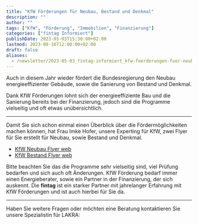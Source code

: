 ```yaml
---
title: "KfW Förderungen für Neubau, Bestand und Denkmal"
description: ""
author: ""
tags: ["KfW", "Förderung", "Immobilien", "Finanzierung"]
categories: ["fintag Informiert"]
publishDate: 2023-05-03T15:30:00+02:00
lastmod: 2023-08-16T12:00:00+02:00
draft: false
aliases:
  - /newsletter/2023-05-03_fintag-informiert_kfw-foerderungen-fuer-neubau-bestand-und-denkmal/
---
```


Auch in diesem Jahr wieder fördert die Bundesregierung den Neubau energieeffizienter Gebäude, sowie die Sanierung von
Bestand und Denkmal.

Dank KfW Förderungen lohnt sich der energieeffiziente Bau und die Sanierung bereits bei der Finanzierung, jedoch
sind die Programme vielseitig und oft etwas unübersichtlich.

----

Damit Sie sich schon einmal einen Überblick über die Fördermöglichkeiten machen können, hat Frau Imke Hofer, unsere
Experting für KfW, zwei Flyer für Sie erstellt für Neubau, sowie Bestand und Denkmal.

- [KfW Neubau Flyer web](/unterlagen/KfW_Neubau_Flyer_web.pdf)
- [KfW Bestand Flyer web](/unterlagen/KfW_Bestand_Flyer_web.pdf)

Bitte beachten Sie das die Programme sehr vielseitig sind, viel Prüfung bedarfen und sich auch oft Änderungen. KfW
Förderung bedarf immer einen Energieberater, sowie ein Partner in der Finanzierung, der sich auskennt. Die **fintag**
ist ein starker Partner mit jahrelanger Erfahrung mit KfW Förderungen und ist auch hierbei für Sie da.

----
Haben Sie weitere Fragen oder möchten eine Beratung kontaktieren Sie unsere Spezialistin für LAKRA:

<div className="flex">
    <BeraterKarte berater="Imke Hofer" />
</div>

<ContactBox Subject='fintag Newsletter "KfW Förderungen für Neubau, Bestand und Immobilien"' />
